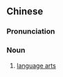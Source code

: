 {{also|语言艺术}}
==Chinese==
{{zh-forms|s=语言艺术|type=22}}

===Pronunciation===
{{zh-pron
|m=yǔyán yìshù
|cat=n
}}

===Noun===
{{zh-noun}}

# [[language arts]]